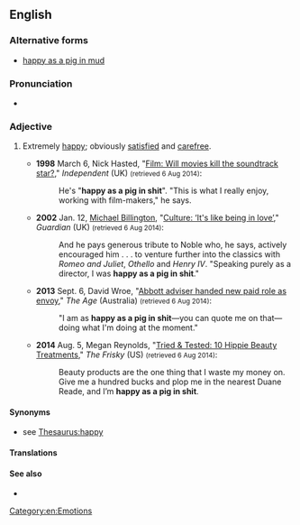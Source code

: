 ==English==

===Alternative forms===
* [[happy as a pig in mud]]

===Pronunciation===
* {{audio|en|en-au-happy as a pig in shit.ogg|Audio (AU)}}

===Adjective===
{{head|en|adjective}}

# {{lb|en|chiefly|UK|and|Ireland|idiomatic|vulgar|simile}} Extremely [[happy]]; obviously [[satisfy|satisfied]] and [[carefree]].
#* '''1998''' March 6, Nick Hasted, "[http://www.independent.co.uk/life-style/film-will-movies-kill-the-soundtrack-star-1148509.html Film: Will movies kill the soundtrack star?]," ''Independent'' (UK) <small>(retrieved 6 Aug 2014)</small>:
#*: He's "'''happy as a pig in shit'''". "This is what I really enjoy, working with film-makers," he says.
#* '''2002''' Jan. 12, [[w:Michael Billington (critic)|Michael Billington]], "[http://www.theguardian.com/culture/2002/jan/12/artsfeatures.whoswhoinbritishtheatre Culture: ‘It's like being in love’]," ''Guardian'' (UK) <small>(retrieved 6 Aug 2014)</small>:
#*: And he pays generous tribute to Noble who, he says, actively encouraged him . . . to venture further into the classics with ''Romeo and Juliet'', ''Othello'' and ''Henry IV''. "Speaking purely as a director, I was '''happy as a pig in shit'''."
#* '''2013''' Sept. 6, David Wroe, "[http://www.theage.com.au/federal-politics/federal-election-2013/abbott-adviser-handed-new-paid-role-as-envoy-20130905-2t85y.html Abbott adviser handed new paid role as envoy]," ''The Age'' (Australia) <small>(retrieved 6 Aug 2014)</small>:
#*: "I am as '''happy as a pig in shit'''—you can quote me on that—doing what I'm doing at the moment."
#* '''2014''' Aug. 5, Megan Reynolds, "[https://web.archive.org/web/20140806232206/http://www.thefrisky.com/2014-08-05/tried-tested-10-hippie-beauty-treatments/ Tried & Tested: 10 Hippie Beauty Treatments]," ''The Frisky'' (US) <small>(retrieved 6 Aug 2014)</small>:
#*: Beauty products are the one thing that I waste my money on. Give me a hundred bucks and plop me in the nearest Duane Reade, and I’m '''happy as a pig in shit'''.

====Synonyms====
* see [[Thesaurus:happy]]

====Translations====
{{trans-top|extremely happy}}
{{trans-mid}}
{{trans-bottom}}

====See also====
* {{l|en|hog heaven}}

[[Category:en:Emotions]]